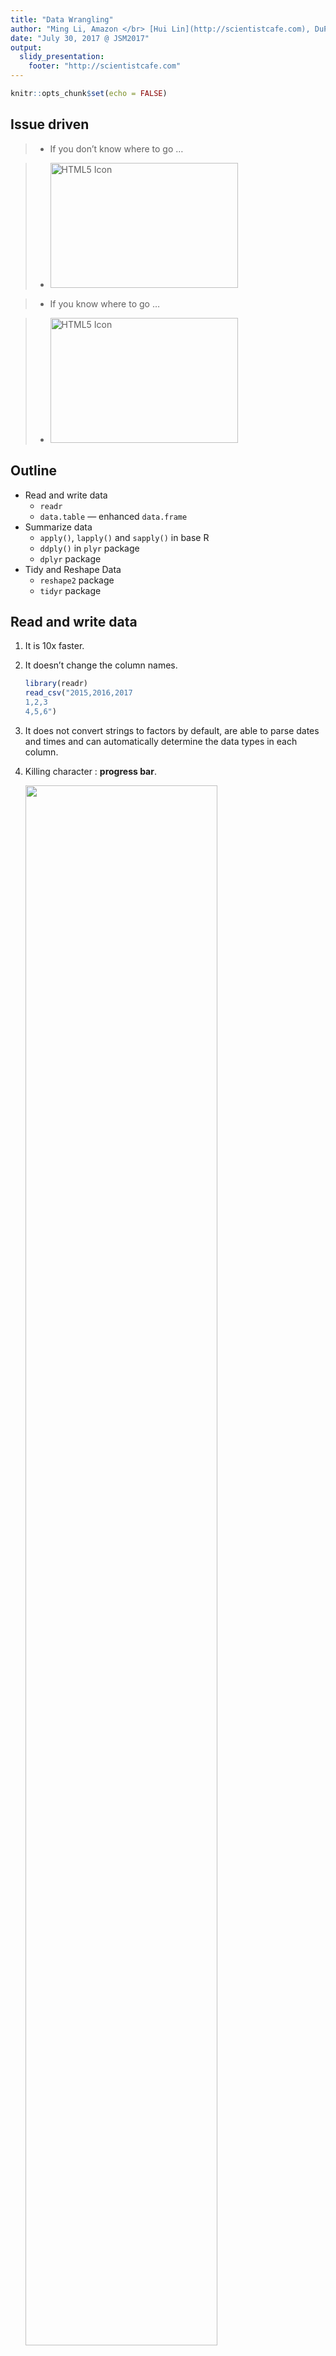 ```yaml
---
title: "Data Wrangling"
author: "Ming Li, Amazon </br> [Hui Lin](http://scientistcafe.com), DuPont"
date: "July 30, 2017 @ JSM2017"
output: 
  slidy_presentation: 
    footer: "http://scientistcafe.com"
---
```


```r
knitr::opts_chunk$set(echo = FALSE)
```

## Issue driven

> - If you don't know where to go ...

> - <img src="images/watch.gif" alt="HTML5 Icon" style="width:300px;height:200px;">

> - If you know where to go ...

> - <img src="images/fun.gif" alt="HTML5 Icon" style="width:300px;height:200px;">


## Outline

- Read and write data
    - `readr`
    - `data.table` — enhanced `data.frame`
- Summarize data
    - `apply()`, `lapply()` and `sapply()` in base R
    - `ddply()` in `plyr` package
    - `dplyr` package
- Tidy and Reshape Data
    - `reshape2` package
    - `tidyr` package

## Read and write data

1. It is 10x faster.
1. It doesn't change the column names.

    ```r
    library(readr)
    read_csv("2015,2016,2017
    1,2,3
    4,5,6")
    ```
    
1. It does not convert strings to factors by default, are able to parse dates and times and can automatically determine the data types in each column. 
1. Killing character : **progress bar**. 

    ![](http://scientistcafe.com/book/Figure/prograssbar.png){width=80%}

## Major functions

- `read_csv()`: reads comma delimited files
- `read_csv2()`: reads semicolon separated files (common in countries where  `,`  is used as the decimal place)
- `read_tsv()`: reads tab delimited files
- `read_delim()`: reads in files with any delimiter
- `read_fwf()`: reads fixed width files. You can specify fields either by their widths with `fwf_widths()`  or their position with  `fwf_positions()`  
- `read_table()`: reads a common variation of fixed width files where columns are separated by white space 
- `read_log()`: reads Apache style log files

## `read_csv()`

```r
library(readr)
sim.dat <- read_csv("https://raw.githubusercontent.com/happyrabbit/DataScientistR/master/Data/SegData.csv ")
head(sim.dat)
```

- `tibble`
    - It never changes an input’s type (i.e., no more `stringsAsFactors = FALSE`!)
    - It never adjusts the names of variables
    - It has a refined print method that shows only the first 10 rows, and all the columns that fit on screen. You can also control the default print behavior by setting options.

Refer to http://r4ds.had.co.nz/tibbles.html for more information about ‘tibble’.

## Baby example 1

```r
dat=read_csv("2015,2016,2017
100,200,300
canola,soybean,corn")
print(dat)
```

## Baby example 2

You can also add comments on the top and tell R to skip those lines:

```r
dat=read_csv("# I will never let you know that
          # my favorite food is carrot
          Date,Food,Mood
          Monday,carrot,happy
          Tuesday,carrot,happy
          Wednesday,carrot,happy
          Thursday,carrot,happy
          Friday,carrot,happy
          Saturday,carrot,extremely happy
          Sunday,carrot,extremely happy", skip = 2)
print(dat)
```

## Baby example 3

- If you don't have column names, set `col_names = FALSE` then R will assign names "`X1`","`X2`"... to the columns:

```r
dat=read_csv("Saturday,carrot,extremely happy
          Sunday,carrot,extremely happy", col_names=FALSE)
print(dat)
```

- You can also pass `col_names`  a character vector which will be used as the column names. Try to replace `col_names=FALSE` with `col_names=c("Date","Food","Mood")` and see what happen.

## `read_csv2()`

- Read semicolon separated files:

```r
dat=read_csv2("Saturday; carrot; extremely happy \n Sunday; carrot; extremely happy", col_names=FALSE)
print(dat)
```

## `read_tsv()`

- Read tab delimited files：

```r
dat=read_tsv("every\tman\tis\ta\tpoet\twhen\the\tis\tin\tlove\n", col_names = FALSE)
print(dat)
```

## `read_delim()`

- Assign separating character

```r
dat=read_delim("THE|UNBEARABLE|RANDOMNESS|OF|LIFE\n", delim = "|", col_names = FALSE)
print(dat)
```

## Substitute for missing value

```r
dat=read_csv("Q1,Q2,Q3
               5, 4,99",na="99")
print(dat)
```

## Write data 

- use `write_csv()` and `write_tsv()`
- Encode strings in UTF-8
- Save dates and date-times in ISO8601 format so they are easily parsed elsewhere


```r
write_csv(sim.dat, "sim_dat.csv")
```

## Other data types

- `Haven`: SPSS, Stata and SAS data
- `Readxl` and `xlsx`: excel data(.xls and .xlsx)
- `DBI`: given data base, such as RMySQL, RSQLite and RPostgreSQL, read data directly from the database using SQL

Useful materials:

- For getting data from internet, you can refere to the book “XML and Web Technologies for Data Sciences with R”. 
- [R data import/export manual](https://cran.r-project.org/doc/manuals/r-release/R-data.html#Acknowledgements)
- `rio` package：https://github.com/leeper/rio

## `data.table`--- enhanced `data.frame`

- What is `data.table`? 
    - It is an R package that provides an enhanced version of `data.frame`. 
    
- Advantages:
    - Offers fast import, subset, grouping, update, and joins for large data files
    - It is easy to turn data frame to data table
    - Can behave just like a data frame

```r
# If you haven't install it, use the code to instal
# install.packages("data.table")
# load packagw
library(data.table)
# covert the existing data frame to data table
dt <- data.table(sim.dat)
class(dt)
```

## Manipulating data table

- Calculate mean for counts of online transactions:

```r
dt[, mean(online_trans)]
```

- You can't do the same thing using data frame:

```r
sim.dat[,mean(online_trans)]
```

## By group

- Calculate mean by group:

```r
dt[ , mean(online_trans), by = gender]
```

- You can group by more than one variables:

```r
dt[ , mean(online_trans), by = .(gender, house)]
```

- Assign column names for aggregated variables:

```r
dt[ , .(avg = mean(online_trans)), by = .(gender, house)]
```

##  General setting of `data.table`

- Different from data frame, there are three arguments for data table:

<center>
![](http://scientistcafe.com/book/Figure/datable1.png)
</center>

- analogous to SQL

<center>
![](http://scientistcafe.com/book/Figure/rSQL.png)
</center>


## Equivalent codes

```r
# Rcode 1
dt[ , mean(online_trans), by = gender]
```

```sql
# SQL 1
SELECT  gender, avg(online_trans) FROM sim.dat GROUP BY gender
```

```r
# Rcode 2
dt[ , .(avg = mean(online_trans)), by = .(gender, house)]
```


```sql 
# SQL 2
SELECT gender, house, avg(online_trans) AS avg FROM sim.dat GROUP BY gender, house
```

```r
# Rcode 3
dt[ age < 40, .(avg = mean(online_trans)), by = .(gender, house)]
```


```sql
# SQL 3
SELECT gender, house, avg(online_trans) AS avg FROM sim.dat WHERE age < 40 GROUP BY gender, house
```

## Subset

- select row

```r
# select rows with age<20 and income > 80000
dt[age < 20 & income > 80000]
# select the first two rows
dt[1:2]
```
- select column

```r
# select column “age” but return it as a vector
# the argument for row is empty so the result will return all observations
ans <- dt[, age]
head(ans)
# To return `data.table` object, put column names in `list()`
# Select age and online_exp columns and return as a data.table instead
ans <- dt[, list(age, online_exp)]
head(ans)
# you can also put column names in `.()`
ans <- dt[, .(age, online_exp)]
# head(ans)
# To select all columns from “age” to “income”
ans <- dt[, age:income, with = FALSE]
head(ans,2)
# Delete columns using `-` or `!`
# delete columns from  age to online_exp
ans <- dt[, -(age:online_exp), with = FALSE]
ans <- dt[, !(age:online_exp), with = FALSE]
```

## tabulation

- In data table. `.N` means to count。

```r
# row count
dt[, .N] 
```

- Count by groups:

```r
# counts by gender
dt[, .N, by= gender]  
# for those younger than 30, count by gender
 dt[age < 30, .(count=.N), by= gender] 
```

- Order table:

```r
# get records with the highest 5 online expense:
head(dt[order(-online_exp)],5) 
# Since data table keep some characters of data frame, they share some operations
dt[order(-online_exp)][1:5]
# order the table by more than one variable
dt[order(gender, -online_exp)][1:5]
```

## Use `fread()` to import dat

```r
system.time(topic<-read.csv("https://raw.githubusercontent.com/happyrabbit/DataScientistR/master/Data/topic.csv"))
```

```html
  user  system elapsed 
  4.313   0.027   4.340
```

```r
system.time(topic<-readr::read_csv("https://raw.githubusercontent.com/happyrabbit/DataScientistR/master/Data/topic.csv"))
```

```html
   user  system elapsed 
  0.267   0.008   0.274 
```

```r
system.time(topic<-data.table::fread("https://raw.githubusercontent.com/happyrabbit/DataScientistR/master/Data/topic.csv"))
```

```html
   user  system elapsed 
  0.217   0.005   0.221 
```

## `apply()`, `lapply()` and `sapply()` in base R

- Similarity: apply functions over parts of data
- Difference:
    - the type of object they apply to
    - the type of result they will return
    
## When do we use `apply()`?

- apply a function to margins of an array or matrix
- returns a vector or array or list of values

```r
## simulate a matrix
x <- cbind(x1 =1:8, x2 = c(4:1, 2:5))
dimnames(x)[[1]] <- letters[1:8]
apply(x, 2, mean)
col.sums <- apply(x, 2, sum)
row.sums <- apply(x, 1, sum)
```

- apply other functions:

```r
ma <- matrix(c(1:4, 1, 6:8), nrow = 2)
ma
apply(ma, 1, table)  #--> a list of length 2
apply(ma, 1, stats::quantile) # 5 x n matrix with rownames
```

## Tricky example

- Results can have different lengths for each call. 
- This is a trickier example. What will you get? 

```r
## Example with different lengths for each call
z <- array(1:24, dim = 2:4)
zseq <- apply(z, 1:2, function(x) seq_len(max(x)))
zseq         ## a 2 x 3 matrix
typeof(zseq) ## list
dim(zseq) ## 2 3
zseq[1,]
apply(z, 3, function(x) seq_len(max(x)))
```

## `lapply()` and `sapply()`

- `lapply()` applies a function over a list, data.frame or vector and returns a list of the same length.
- `sapply()` is a user-friendly version and wrapper of `lapply()`. By default it returns a vector, matrix or if  `simplify = "array"`, an array if appropriate. `apply(x, f, simplify = FALSE, USE.NAMES = FALSE)` is the same as `lapply(x, f)`. If `simplify=TRUE`, then it will return a `data.frame` instead of `list`. 

## Example using data with context

- Get the mean and standard deviation of all numerical variables in the data set.

```r
# Read data
sim.dat<-read.csv("https://raw.githubusercontent.com/happyrabbit/DataScientistR/master/Data/SegData.csv")
# Get numerical variables
sdat<-sim.dat[,!lapply(sim.dat,class)=="factor"]
## Try the following code with apply() function
## apply(sim.dat,2,class)
## What is the problem?
```

- use `apply()` to get mean and standard deviation for each column

```r
apply(sdat, MARGIN=2,function(x) mean(na.omit(x)))
apply(sdat, MARGIN=2,function(x) sd(na.omit(x)))
```

- Run the following code and compare the results:

```r
lapply(sdat, function(x) sd(na.omit(x)))
sapply(sdat, function(x) sd(na.omit(x)))
sapply(sdat, function(x) sd(na.omit(x)), simplify = FALSE)
```

## `dplyr` package

- Next iteration of `plyr` package
- Flexible grammar of data manipulation focusing on tools for working with data frames (hence the `d` in the name)
- It identifies the most important data manipulations and make they easy to use from R
- It performs faster for in-memory data by writing key pieces in C++ using `Rcpp`

## `dplyr` package

1. Display
1. Subset
1. Summarize
1. Create new variable
1. Merge

## Display

- `tbl_df()`: Convert the data to `tibble` 

```r
library(dplyr)
tbl_df(sim.dat)
```

- `glimpse()`: This is like a transposed version of `tbl_df()`

```r
glimpse(sim.dat)
```

## Subset

- Get rows with `income` more than 300000:

```r
filter(sim.dat, income >300000) %>%
  tbl_df()
```

- Here we meet a new operator `%>%`: "Pipe operator" 

## Pipe operator: `%>%`

- It pipes a value forward into an expression or function call
- What you get in the left operation will be the first argument or the only argument in the right operation.

```r
x %>% f(y) = f(x, y)
y %>% f(x, ., z) = f(x, y, z )
```

For example: `"Hello World" %>% substring(7, 11) %>% grepl("Wo", .)`

## Pipe operator: `%>%`

Look at the following code. Can you tell me what it does?

```r
ave_exp <- filter( 
  summarise(
    group_by( 
      filter(
        sim.dat, 
        !is.na(income)
      ), 
      segment
    ), 
    ave_online_exp = mean(online_exp), 
    n = n()
  ), 
  n > 200
) 
```
Now look at the identical code using "`%>%`":

```r
avg_exp <- sim.dat %>% 
 filter(!is.na(income)) %>% 
 group_by(segment) %>% 
 summarise( 
   ave_online_exp = mean(online_exp), 
   n = n() ) %>% 
  filter(n > 200)
```

## Let's read it

```r
avg_exp <- sim.dat %>% 
 filter(!is.na(income)) %>% 
 group_by(segment) %>% 
 summarise( 
   ave_online_exp = mean(online_exp), 
   n = n() ) %>% 
  filter(n > 200)
```

## Subset - select rows
 
- `distinct()`: a generalization of `unique()` from vector to data frame

```r
dplyr::distinct(sim.dat)
```

- `sample_frac()`: randomly select some rows with specified percentage. 
- `sample_n()`:randomly select rows with specified number.

```r
dplyr::sample_frac(sim.dat, 0.5, replace = TRUE) 
dplyr::sample_n(sim.dat, 10, replace = TRUE) 
```

- `slice()` will select rows by position:

```r
# It is equivalent to `sim.dat[10:15,]`
dplyr::slice(sim.dat, 10:15) 
```

- `top_n()`  select the order top n entries:

```r
dplyr::top_n(sim.dat,2,income)
```

## Subset - select columns

```r
# select by column name
dplyr::select(sim.dat,income,age,store_exp)

# select columns whose name contains a character string
dplyr::select(sim.dat, contains("_"))

# select columns whose name ends with a character string
# similar there is "starts_with"
dplyr::select(sim.dat, ends_with("e"))

# select columns Q1,Q2,Q3,Q4 and Q5
select(sim.dat, num_range("Q", 1:5)) 

# select columns whose names are in a group of names
dplyr::select(sim.dat, one_of(c("age", "income")))

# select columns between age and online_exp
dplyr::select(sim.dat, age:online_exp)

# select all columns except for age
dplyr::select(sim.dat, -age)
```

## Summarize

```r
dplyr::summarise(sim.dat, avg_online = mean(online_trans)) 
# apply function anyNA() to each column
# you can also assign a function vector such as: c("anyNA","is.factor")
dplyr::summarise_each(sim.dat, funs_(c("anyNA")))
```

- `group_by()` 

```r
sim.dat %>% group_by(segment) %>% summarise_each(funs_(c("anyNA")))
```

## Create new variable

- `mutate()`: compute and append one or more new columns:

```r
dplyr::mutate(sim.dat, total_exp = store_exp + online_exp)
```

- It will apply **window function** to the columns and return a column with the same length

```r
# min_rank=rank(ties.method = "min")
# mutate_each() means apply function to each column
dplyr::mutate_each(sim.dat, funs(min_rank)) 
```

-  `transmute()`: delete the original columns and only keep the new ones

```r
dplyr::transmute(sim.dat, total_exp = store_exp + online_exp) 
```

## Merge

```r
(x<-data.frame(cbind(ID=c("A","B","C"),x1=c(1,2,3))))
(y<-data.frame(cbind(ID=c("B","C","D"),y1=c(T,T,F))))
```

```r
# join to the left
# keep all rows in x
left_join(x,y,by="ID")
# get rows matched in both data sets
inner_join(x,y,by="ID")
# get rows in either data set
full_join(x,y,by="ID")
# filter out rows in x that can be matched in y 
# it doesn't bring in any values from y 
semi_join(x,y,by="ID")
# the opposite of  semi_join()
# it gets rows in x that cannot be matched in y
# it doesn't bring in any values from y
anti_join(x,y,by="ID")
```

## Tidy and Reshape Data 


-  "Tidy data" represent the information from a dataset as data frames where each row is an observation and each column contains the values of a variable
- convert data between the "wide" and the "long" format
- two commonly used packages for this kind of manipulations: `tidyr` and `reshape2`

## `reshape2` package

- reboot of previous package `reshape`
- main functions:
    1. `melt()` to convert an object into a molten data frame, i.e. from wide to long
    1. `dcast()` to cast a molten data frame into the shape you want, i.e. from long to wide

```r
# Take a baby subset of our exemplary clothes consumers data to illustrate:
(sdat<-sim.dat[1:5,1:6])
```

## `reshape2` example

- have a variable indicating the purchasing channel (i.e. online or in-store) and another column with the corresponding expense amount

```r
library(reshape2)
(mdat <- melt(sdat, measure.vars=c("store_exp","online_exp"),
              variable.name = "Channel",
              value.name = "Expense"))
```


- You can run a regression to study the effect of purchasing channel: 

```r
# Here we use all observations from sim.dat
mdat<-melt(sim.dat[,1:6], measure.vars=c("store_exp","online_exp"),
            variable.name = "Channel",
              value.name = "Expense")
fit<-lm(Expense~gender+house+income+Channel+age,data=mdat)
summary(fit)
```

## `reshape2` example

- compare the online and in store expense between male and female based on the house ownership

```r
dcast(mdat, house + gender ~ Channel, sum)
```

- left side : variables that you want to group by
- right side: variable you want to spread as columns

## `tidyr` package

- Get a baby set to illustrate:

```r
library(dplyr)
library(tidyr)
# practice functions we learnt before
sdat<-sim.dat[1:5,]%>%
  dplyr::select(age,gender,store_exp,store_trans)
sdat %>% tbl_df()
```

## `gather()`

- Analogous to `melt()` in `reshape2`

```r
library(tidyr)
msdat<-tidyr::gather(sdat,"variable","value",store_exp,store_trans)
msdat %>% tbl_df()
```

-  if we use the pipe operation,

```r
sdat%>%gather("variable","value",store_exp,store_trans)
```

- It is identical with the following code using `melt()`:

```r
library(reshape2)
melt(sdat, measure.vars=c("store_exp","store_trans"),
            variable.name = "variable",
              value.name = "value")
```

## `spread()`


```r
msdat %>% spread(variable,value)
```

##  `separate()` and `unite()`

```r
# You can use `sep=` 
# By default, it is "`_`"
sepdat<- msdat %>% 
  separate(variable,c("Source","Type"))
sepdat %>% tbl_df()
```

```r
sepdat %>% 
  unite("variable",Source,Type,sep="_")
```

## Some links

- SQL Learning: https://www.w3schools.com/sql/

